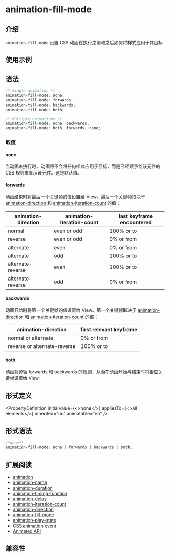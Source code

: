 
# animation-fill-mode

## 介绍

`animation-fill-mode` 设置 CSS 动画在执行之前和之后如何将样式应用于其目标

## 使用示例

<Go
  example="css-api"
  img="https://lf-lynx.tiktok-cdns.com/obj/lynx-artifacts-oss-sg/lynx-website/assets/doc/css/animation-fill-mode.gif"
  defaultEntryFile="dist/animation-fill-mode.lynx.bundle"
  entry="src/animation-fill-mode"
  defaultFile="src/animation-fill-mode/App.tsx"
  entry="src/animation-fill-mode"
/>

## 语法

```css
/* Single animation */
animation-fill-mode: none;
animation-fill-mode: forwards;
animation-fill-mode: backwards;
animation-fill-mode: both;

/* Multiple animations */
animation-fill-mode: none, backwards;
animation-fill-mode: both, forwards, none;
```

### 取值

#### none

当动画未执行时，动画将不会将任何样式应用于目标，而是已经赋予给该元件的 CSS 规则来显示该元件。这是默认值。

#### forwards

动画结束时将最后一个关键帧的值设置给 View。最后一个关键帧取决于 [animation-direction](./animation-direction.mdx) 和 [animation-iteration-count](./animation-iteration-count.mdx) 的值：

| animation-direction | animation-iteration-count | last keyframe encountered |
| ------------------- | ------------------------- | ------------------------- |
| normal              | even or odd               | 100% or to                |
| reverse             | even or odd               | 0% or from                |
| alternate           | even                      | 0% or from                |
| alternate           | odd                       | 100% or to                |
| alternate-reverse   | even                      | 100% or to                |
| alternate-reverse   | odd                       | 0% or from                |

#### backwards

动画开始时将第一个关键帧的值设置给 View。第一个关键帧取决于 [animation-direction](./animation-direction.mdx) 和 [animation-iteration-count](./animation-iteration-count.mdx) 的值：

| animation-direction          | first relevant keyframe |
| ---------------------------- | ----------------------- |
| normal or alternate          | 0% or from              |
| reverse or alternate-reverse | 100% or to              |

#### both

动画将遵循 forwards 和 backwards 的规则，从而在动画开始与结束时将相应关键帧设置给 View。

## 形式定义


<PropertyDefinition
  initialValue={<>none</>}
  appliesTo={<>all elements</>}
  inherited="no"
  animatable="no"
/>

## 形式语法

```css
/*none*/
animation-fill-mode: none | forwards | backwards | both;
```

## 扩展阅读

- [animation](./animation.mdx)
- [animation-name](./animation-name.mdx)
- [animation-duration](./animation-duration.mdx)
- [animation-timing-function](./animation-timing-function.mdx)
- [animation-delay](./animation-delay.mdx)
- [animation-iteration-count](./animation-iteration-count.mdx)
- [animation-direction](./animation-direction.mdx)
- [animation-fill-mode](./animation-fill-mode.mdx)
- [animation-play-state](./animation-play-state.mdx)
- [CSS animation event](../../lynx-api/event/animation-event.mdx)
- [Animated API](../../lynx-api/lynx/lynx-animate-api.mdx)

## 兼容性


<LegacyCompatTable metadata="css/properties/animation-fill-mode" />
